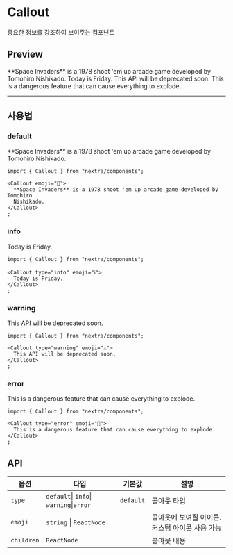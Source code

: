 
# Callout

중요한 정보를 강조하여 보여주는 컴포넌트

## Preview

<Callout emoji="👾">
  **Space Invaders** is a 1978 shoot 'em up arcade game developed by Tomohiro
  Nishikado.
</Callout>
<Callout type="info" emoji="ℹ️">
  Today is Friday.
</Callout>
<Callout type="warning" emoji="⚠️">
  This API will be deprecated soon.
</Callout>
<Callout type="error" emoji="️🚫">
  This is a dangerous feature that can cause everything to explode.
</Callout>

---

## 사용법

### default

<Callout emoji="👾">
  **Space Invaders** is a 1978 shoot 'em up arcade game developed by Tomohiro
  Nishikado.
</Callout>

```mdx copy
import { Callout } from "nextra/components";

<Callout emoji="👾">
  **Space Invaders** is a 1978 shoot 'em up arcade game developed by Tomohiro
  Nishikado.
</Callout>
;
```

### info

<Callout type="info" emoji="ℹ️">
  Today is Friday.
</Callout>

```mdx copy
import { Callout } from "nextra/components";

<Callout type="info" emoji="ℹ️">
  Today is Friday.
</Callout>
;
```

### warning

<Callout type="warning" emoji="⚠️">
  This API will be deprecated soon.
</Callout>

```mdx copy
import { Callout } from "nextra/components";

<Callout type="warning" emoji="⚠️">
  This API will be deprecated soon.
</Callout>
;
```

### error

<Callout type="error" emoji="️🚫">
  This is a dangerous feature that can cause everything to explode.
</Callout>

```mdx copy
import { Callout } from "nextra/components";

<Callout type="error" emoji="️🚫">
  This is a dangerous feature that can cause everything to explode.
</Callout>
;
```

## API

| 옵션       | 타입                                    | 기본값    | 설명                                            |
| ---------- | --------------------------------------- | --------- | ----------------------------------------------- |
| `type`     | `default`\| `info`\| `warning`\|`error` | `default` | 콜아웃 타입                                     |
| `emoji`    | `string` \| `ReactNode`                 |           | 콜아웃에 보여질 아이콘. 커스텀 아이콘 사용 가능 |
| `children` | `ReactNode`                             |           | 콜아웃 내용                                     |
